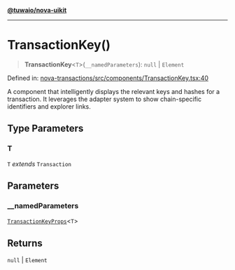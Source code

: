 [**@tuwaio/nova-uikit**](../../../README.md)

***

# TransactionKey()

> **TransactionKey**\<`T`\>(`__namedParameters`): `null` \| `Element`

Defined in: [nova-transactions/src/components/TransactionKey.tsx:40](https://github.com/TuwaIO/nova-uikit/blob/fd695363130fe46e904dd8d459ca0673901ff3c3/packages/nova-transactions/src/components/TransactionKey.tsx#L40)

A component that intelligently displays the relevant keys and hashes for a transaction.
It leverages the adapter system to show chain-specific identifiers and explorer links.

## Type Parameters

### T

`T` *extends* `Transaction`

## Parameters

### \_\_namedParameters

[`TransactionKeyProps`](../type-aliases/TransactionKeyProps.md)\<`T`\>

## Returns

`null` \| `Element`
